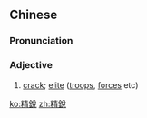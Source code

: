 {{also|精鋭|精锐}}
==Chinese==
{{zh-forms|s=精锐}}

===Pronunciation===
{{zh-pron
|m=jīngruì
|mn=cheng-jōe
|cat=a
}}

===Adjective===
{{zh-adj}}

# [[crack]]; [[elite]] ([[troops]], [[forces]] etc)

[[ko:精銳]]
[[zh:精銳]]